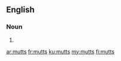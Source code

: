 ==English==

===Noun===
{{head|en|plural}}

# {{plural of|mutt|lang=en}}

[[ar:mutts]]
[[fr:mutts]]
[[ku:mutts]]
[[my:mutts]]
[[fi:mutts]]